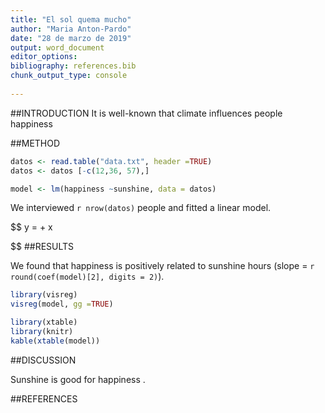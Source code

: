 ```yaml
---
title: "El sol quema mucho"
author: "Maria Anton-Pardo"
date: "28 de marzo de 2019"
output: word_document
editor_options: 
bibliography: references.bib
chunk_output_type: console
  
---
```


##INTRODUCTION
It is well-known that climate influences people happiness

##METHOD

```r
datos <- read.table("data.txt", header =TRUE)
datos <- datos [-c(12,36, 57),]
```

```r
model <- lm(happiness ~sunshine, data = datos)
```

We interviewed `r nrow(datos)` people and fitted a linear model.

$$
y = \alpha + \beta x

$$
##RESULTS

We found that happiness is positively related to sunshine hours (slope = `r round(coef(model)[2], digits = 2)`).

```r
library(visreg)
visreg(model, gg =TRUE)
```

```r
library(xtable)
library(knitr)
kable(xtable(model))
```

##DISCUSSION

Sunshine is good for happiness .

##REFERENCES







